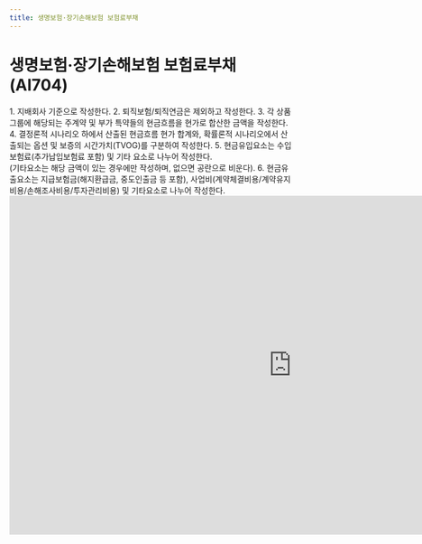 ```yaml
---
title: 생명보험·장기손해보험 보험료부채
---
```

# 생명보험·장기손해보험 보험료부채 (AI704)

<Accordion multiple activeIndex={[]}>
<AccordionTab header="[작성 요령]">
1. 지배회사 기준으로 작성한다.
2. 퇴직보험/퇴직연금은 제외하고 작성한다.
3. 각 상품그룹에 해당되는 주계약 및 부가 특약들의 현금흐름을 현가로 합산한 금액을 작성한다.
4. 결정론적 시나리오 하에서 산출된 현금흐름 현가 합계와, 확률론적 시나리오에서 산출되는 옵션 및 보증의 시간가치(TVOG)를 구분하여 작성한다.
5. 현금유입요소는 수입보험료(추가납입보험료 포함) 및 기타 요소로 나누어 작성한다.<br/>
(기타요소는 해당 금액이 있는 경우에만 작성하며, 없으면 공란으로 비운다).
6. 현금유출요소는 지급보험금(해지환급금, 중도인출금 등 포함), 사업비(계약체결비용/계약유지비용/손해조사비용/투자관리비용) 및 기타요소로 나누어 작성한다.
</AccordionTab>
</Accordion>

<br/>

<iframe width="1000" height="600" frameBorder="0" scrolling="no"
src="https://onedrive.live.com/embed?resid=AB5F66CE0CF8D024%2116554&authkey=%21ACzRWZavyE-79hc&em=2
&AllowTyping=True
&wdAllowInteractivity=False&ActiveCell='1-6'!D11&Item='1-6'!A7:O42
&wdHideGridlines=True
&wdDownloadButton=False
&waccluster=PSG3">
</iframe>
